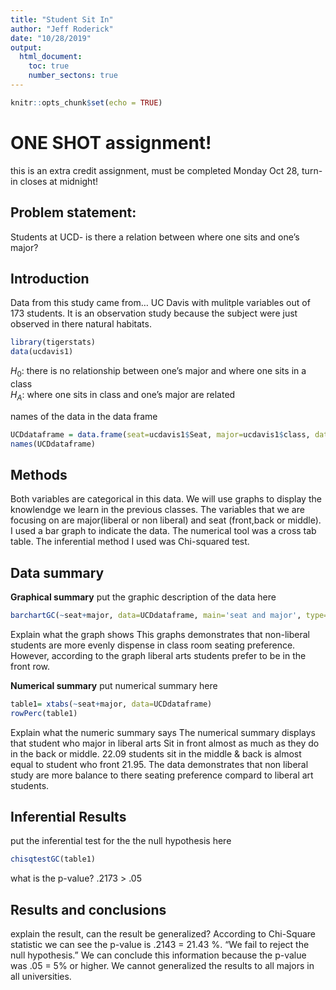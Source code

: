 ---
title: "Student Sit In"
author: "Jeff Roderick"
date: "10/28/2019"
output: 
  html_document:
    toc: true
    number_sectons: true
---

```{r setup, include=FALSE}
knitr::opts_chunk$set(echo = TRUE)
```

# ONE SHOT assignment!
this is an extra credit assignment, must be completed Monday Oct 28, turn-in closes at midnight!

## Problem statement: 
Students at UCD- is there a relation between where one sits and one's major? 

## Introduction  

<!-- where is the data found?  Is this an experiment or an observational study?  !-->

Data from this study came from... 
UC Davis with mulitple variables out of 173 students. It is an observation study because the subject were just observed in there natural habitats. 


```{r include=FALSE, echo=FALSE}
library(tigerstats)
data(ucdavis1)

```

$H_0$: there is no relationship between one's major and where one sits in a class   
$H_A$: where one sits in class and one's major are related  

<!-- Get the data: !-->

names of the data in the data frame

```{r echo=FALSE}
UCDdataframe = data.frame(seat=ucdavis1$Seat, major=ucdavis1$class, data=ucdavis1)
names(UCDdataframe)
```
## Methods

<!--  describe analysis methods here 
what are the variable types, and indicate gaphical, numerical, and inferential methods appropriate
for this question  !--> 
Both variables are categorical in this data. We will use graphs to display the knowlendge we learn in  the previous classes. The variables that we are focusing on are major(liberal or non liberal) and seat (front,back or middle). I used a bar graph to indicate the data.
The numerical tool was a cross tab table. The inferential method I used was Chi-squared test.


## Data summary

**Graphical summary**
put the graphic description of the data here

```{r}

barchartGC(~seat+major, data=UCDdataframe, main='seat and major', type='percent', xlab= 'seat preference')


```

Explain what the graph shows
This graphs demonstrates that non-liberal students are more evenly dispense in class room seating preference. However, according to the graph liberal arts students prefer to be in the front row. 

**Numerical summary**
put numerical summary here

```{r}
table1= xtabs(~seat+major, data=UCDdataframe)
rowPerc(table1)
```

Explain what the numeric summary says
The numerical summary displays that student who major in liberal arts Sit in front almost as much as they do in the back or middle. 22.09 students sit in the middle & back is almost equal to student who front 21.95. The data demonstrates that non liberal study are more balance to there seating preference compard to liberal art students. 

## Inferential Results
put the inferential test for the the null hypothesis here

```{r}
chisqtestGC(table1)
```

what is the p-value?
.2173 > .05

## Results and conclusions

<!-- explain-- is there evidence that certain majors tend to sit in particular areas of the class?  Can the results of this test be generalized to all majors in all universities? !-->

explain the result, can the result be generalized?
According to Chi-Square statistic we can see the p-value is .2143 = 21.43 %. "We fail to reject the null hypothesis."
We can conclude this information because the p-value was .05 = 5% or higher. We cannot generalized the results to all majors in all universities. 

<!--
push results to your github account, turn in the URL

--OR--

If you did not fork my repo to your github account,
create a repository in your github account for this project, get the URL for that repo and 
(in the terminal window..)

$git remote add origin URL_of_your_github_repo
$git push -u origin master

!-->